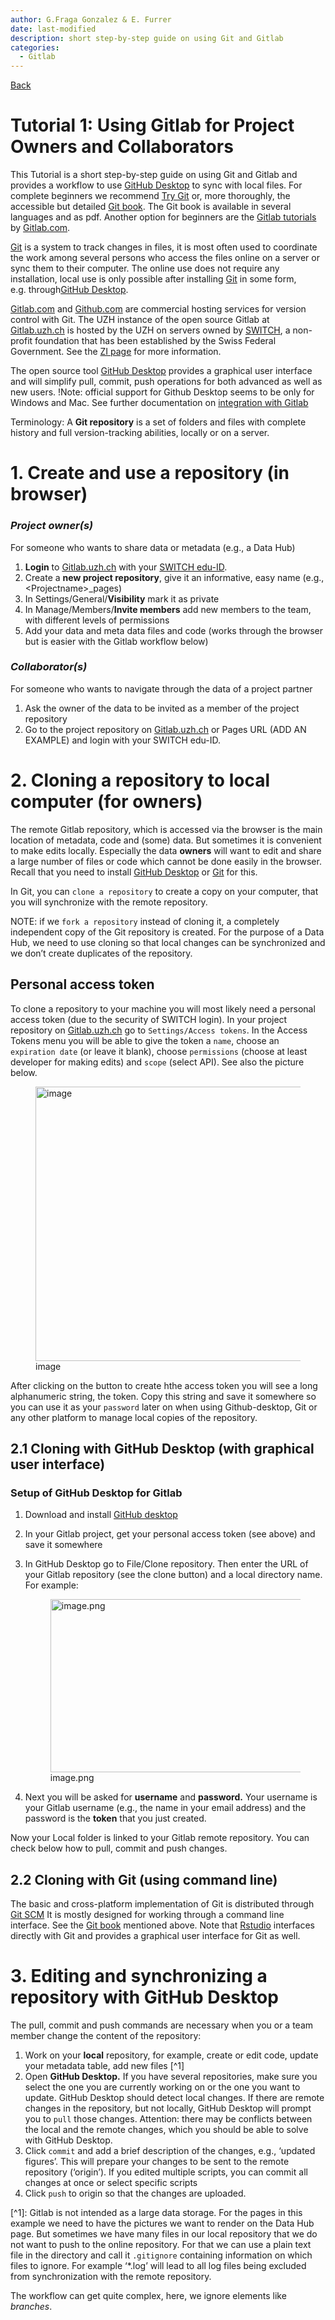 ```yaml
---
author: G.Fraga Gonzalez & E. Furrer
date: last-modified
description: short step-by-step guide on using Git and Gitlab
categories:
  - Gitlab
---
```


[Back](Tutorials.qmd)

# Tutorial 1: Using Gitlab for Project Owners and Collaborators {.unnumbered}

This Tutorial is a short step-by-step guide on using Git and Gitlab and provides a workflow to use [GitHub Desktop](https://desktop.github.com/) to sync with local files. For complete beginners we recommend [Try Git](http://try.github.com/) or, more thoroughly, the accessible but detailed [Git book](https://git-scm.com/book). The Git book is available in several languages and as pdf. Another option for beginners are the [Gitlab tutorials](https://docs.gitlab.com/ee/tutorials/) by [Gitlab.com](https://about.gitlab.com/).

[Git](https://en.wikipedia.org/wiki/Git) is a system to track changes in files, it is most often used to coordinate the work among several persons who access the files online on a server or sync them to their computer. The online use does not require any installation, local use is only possible after installing [Git](https://git-scm.com/downloads) in some form, e.g. through[GitHub Desktop](https://desktop.github.com/).

[Gitlab.com](https://about.gitlab.com/) and [Github.com](https://github.com/) are commercial hosting services for version control with Git. The UZH instance of the open source Gitlab at [Gitlab.uzh.ch](https://gitlab.uzh.ch) is hosted by the UZH on servers owned by [SWITCH](https://www.switch.ch/de/edu-id/), a non-profit foundation that has been established by the Swiss Federal Government. See the [ZI page](https://www.zi.uzh.ch/en/staff/software-elearning/webplatforms/gitlab.html) for more information.

The open source tool [GitHub Desktop](https://desktop.github.com/) provides a graphical user interface and will simplify pull, commit, push operations for both advanced as well as new users. !Note: official support for Github Desktop seems to be only for Windows and Mac. See further documentation on [integration with Gitlab](https://github.com/desktop/desktop/blob/development/docs/integrations/gitlab.md)


Terminology: A **Git repository** is a set of folders and files with complete history and full version-tracking abilities, locally or on a server.

# 1. Create and use a repository (in browser)

### *Project owner(s)*

For someone who wants to share data or metadata (e.g., a Data Hub)

1.  **Login** to [Gitlab.uzh.ch](https://gitlab.uzh.ch) with your [SWITCH edu-ID](https://www.switch.ch/edu-id/).
2.  Create a **new project repository**, give it an informative, easy name (e.g., \<Projectname\>\_pages)
3.  In Settings/General/**Visibility** mark it as private
4.  In Manage/Members/**Invite members** add new members to the team, with different levels of permissions
5.  Add your data and meta data files and code (works through the browser but is easier with the Gitlab workflow below)

### *Collaborator(s)*

For someone who wants to navigate through the data of a project partner

1.  Ask the owner of the data to be invited as a member of the project repository
2.  Go to the project repository on [Gitlab.uzh.ch](https://gitlab.uzh.ch) or Pages URL (ADD AN EXAMPLE) and login with your SWITCH edu-ID.

# 2. Cloning a repository to local computer (for owners)

The remote Gitlab repository, which is accessed via the browser is the main location of metadata, code and (some) data. But sometimes it is convenient to make edits locally. Especially the data **owners** will want to edit and share a large number of files or code which cannot be done easily in the browser. Recall that you need to install [GitHub Desktop](https://desktop.github.com/) or [Git](https://git-scm.com/downloads) for this.

In Git, you can `clone a repository` to create a copy on your computer, that you will synchronize with the remote repository. 

NOTE: if we `fork a repository` instead of cloning it, a completely independent copy of the Git repository is created. For the purpose of a Data Hub, we need to use cloning so that local changes can be synchronized and we don't create duplicates of the repository.

## Personal access token

To clone a repository to your machine you will most likely need a personal access token (due to the security of SWITCH login). In your project repository on [Gitlab.uzh.ch](https://gitlab.uzh.ch) go to `Settings/Access tokens`. In the Access Tokens menu you will be able to give the token a `name`, choose an `expiration date` (or leave it blank), choose `permissions` (choose at least developer for making edits) and `scope` (select API). See also the picture below.

![image](uploads/aeef5aff4db2c295384c7ab1f1912c03/image.png){width="610" height="439"}

After clicking on the button to create hthe access token you will see a long alphanumeric string, the token. Copy this string and save it somewhere so you can use it as your `password` later on when using Github-desktop, Git or any other platform to manage local copies of the repository.

## 2.1 Cloning with GitHub Desktop (with graphical user interface)

### Setup of GitHub Desktop for Gitlab

1.  Download and install [GitHub desktop](https://desktop.github.com/)

2.  In your Gitlab project, get your personal access token (see above) and save it somewhere

3.  In GitHub Desktop go to File/Clone repository. Then enter the URL of your Gitlab repository (see the clone button) and a local directory name. For example:

    ![image.png](uploads/7a0a2bd44e724b5c59f4c4e0ac983573/image.png){width="551" height="277"}

4.  Next you will be asked for **username** and **password.** Your username is your Gitlab username (e.g., the name in your email address) and the password is the **token** that you just created.

Now your Local folder is linked to your Gitlab remote repository. You can check below how to pull, commit and push changes.

## 2.2 Cloning with Git (using command line)

The basic and cross-platform implementation of Git is distributed through [Git SCM](https://git-scm.com/download/win) It is mostly designed for working through a command line interface. See the [Git book](https://git-scm.com/book) mentioned above. Note that [Rstudio](https://posit.co/download/rstudio-desktop/) interfaces directly with Git and provides a graphical user interface for Git as well.

# 3. Editing and synchronizing a repository with GitHub Desktop

The pull, commit and push commands are necessary when you or a team member change the content of the repository:

1.  Work on your **local** repository, for example, create or edit code, update your metadata table, add new files \[\^1\]
2.  Open **GitHub Desktop.** If you have several repositories, make sure you select the one you are currently working on or the one you want to update. GitHub Desktop should detect local changes. If there are remote changes in the repository, but not locally, GitHub Desktop will prompt you to `pull` those changes. Attention: there may be conflicts between the local and the remote changes, which you should be able to solve with GitHub Desktop.
3.  Click `commit` and add a brief description of the changes, e.g., 'updated figures'. This will prepare your changes to be sent to the remote repository ('origin'). If you edited multiple scripts, you can commit all changes at once or select specific scripts
4.  Click `push` to origin so that the changes are uploaded.

\[\^1\]: Gitlab is not intended as a large data storage. For the pages in this example we need to have the pictures we want to render on the Data Hub page. But sometimes we have many files in our local repository that we do not want to push to the online repository. For that we can use a plain text file in the directory and call it `.gitignore` containing information on which files to ignore. For example '\*.log' will lead to all log files being excluded from synchronization with the remote repository.

The workflow can get quite complex, here, we ignore elements like *branches*.



## 
